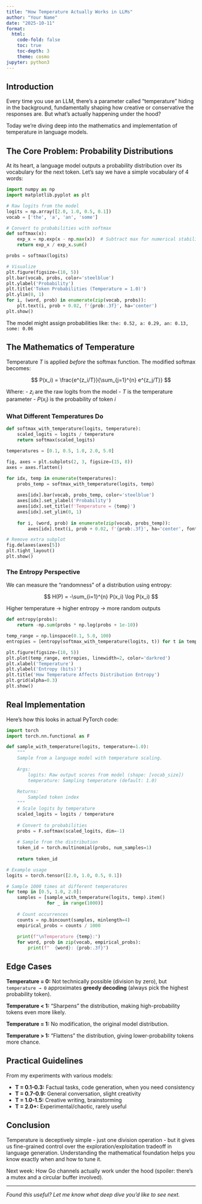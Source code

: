 ```yaml
---
title: "How Temperature Actually Works in LLMs"
author: "Your Name"
date: "2025-10-11"
format:
  html:
    code-fold: false
    toc: true
    toc-depth: 3
    theme: cosmo
jupyter: python3
---
```


## Introduction

Every time you use an LLM, there's a parameter called "temperature" hiding in the background, fundamentally shaping how creative or conservative the responses are. But what's actually happening under the hood?

Today we're diving deep into the mathematics and implementation of temperature in language models.

## The Core Problem: Probability Distributions

At its heart, a language model outputs a probability distribution over its vocabulary for the next token. Let's say we have a simple vocabulary of 4 words:

```python
import numpy as np
import matplotlib.pyplot as plt

# Raw logits from the model
logits = np.array([2.0, 1.0, 0.5, 0.1])
vocab = ['the', 'a', 'an', 'some']

# Convert to probabilities with softmax
def softmax(x):
    exp_x = np.exp(x - np.max(x))  # Subtract max for numerical stability
    return exp_x / exp_x.sum()

probs = softmax(logits)

# Visualize
plt.figure(figsize=(10, 5))
plt.bar(vocab, probs, color='steelblue')
plt.ylabel('Probability')
plt.title('Token Probabilities (Temperature = 1.0)')
plt.ylim(0, 1)
for i, (word, prob) in enumerate(zip(vocab, probs)):
    plt.text(i, prob + 0.02, f'{prob:.3f}', ha='center')
plt.show()
```

The model might assign probabilities like: `the: 0.52, a: 0.29, an: 0.13, some: 0.06`

## The Mathematics of Temperature

Temperature $T$ is applied *before* the softmax function. The modified softmax becomes:

$$
P(x_i) = \frac{e^{z_i/T}}{\sum_{j=1}^{n} e^{z_j/T}}
$$

Where:
- $z_i$ are the raw logits from the model
- $T$ is the temperature parameter
- $P(x_i)$ is the probability of token $i$

### What Different Temperatures Do

```python
def softmax_with_temperature(logits, temperature):
    scaled_logits = logits / temperature
    return softmax(scaled_logits)

temperatures = [0.1, 0.5, 1.0, 2.0, 5.0]

fig, axes = plt.subplots(2, 3, figsize=(15, 8))
axes = axes.flatten()

for idx, temp in enumerate(temperatures):
    probs_temp = softmax_with_temperature(logits, temp)
    
    axes[idx].bar(vocab, probs_temp, color='steelblue')
    axes[idx].set_ylabel('Probability')
    axes[idx].set_title(f'Temperature = {temp}')
    axes[idx].set_ylim(0, 1)
    
    for i, (word, prob) in enumerate(zip(vocab, probs_temp)):
        axes[idx].text(i, prob + 0.02, f'{prob:.3f}', ha='center', fontsize=9)

# Remove extra subplot
fig.delaxes(axes[5])
plt.tight_layout()
plt.show()
```

### The Entropy Perspective

We can measure the "randomness" of a distribution using entropy:

$$
H(P) = -\sum_{i=1}^{n} P(x_i) \log P(x_i)
$$

Higher temperature → higher entropy → more random outputs

```python
def entropy(probs):
    return -np.sum(probs * np.log(probs + 1e-10))

temp_range = np.linspace(0.1, 5.0, 100)
entropies = [entropy(softmax_with_temperature(logits, t)) for t in temp_range]

plt.figure(figsize=(10, 5))
plt.plot(temp_range, entropies, linewidth=2, color='darkred')
plt.xlabel('Temperature')
plt.ylabel('Entropy (bits)')
plt.title('How Temperature Affects Distribution Entropy')
plt.grid(alpha=0.3)
plt.show()
```

## Real Implementation

Here's how this looks in actual PyTorch code:

```python
import torch
import torch.nn.functional as F

def sample_with_temperature(logits, temperature=1.0):
    """
    Sample from a language model with temperature scaling.
    
    Args:
        logits: Raw output scores from model (shape: [vocab_size])
        temperature: Sampling temperature (default: 1.0)
    
    Returns:
        Sampled token index
    """
    # Scale logits by temperature
    scaled_logits = logits / temperature
    
    # Convert to probabilities
    probs = F.softmax(scaled_logits, dim=-1)
    
    # Sample from the distribution
    token_id = torch.multinomial(probs, num_samples=1)
    
    return token_id

# Example usage
logits = torch.tensor([2.0, 1.0, 0.5, 0.1])

# Sample 1000 times at different temperatures
for temp in [0.5, 1.0, 2.0]:
    samples = [sample_with_temperature(logits, temp).item() 
               for _ in range(1000)]
    
    # Count occurrences
    counts = np.bincount(samples, minlength=4)
    empirical_probs = counts / 1000
    
    print(f"\nTemperature {temp}:")
    for word, prob in zip(vocab, empirical_probs):
        print(f"  {word}: {prob:.3f}")
```

## Edge Cases

**Temperature = 0:** Not technically possible (division by zero), but `temperature → 0` approximates **greedy decoding** (always pick the highest probability token).

**Temperature < 1:** "Sharpens" the distribution, making high-probability tokens even more likely.

**Temperature = 1:** No modification, the original model distribution.

**Temperature > 1:** "Flattens" the distribution, giving lower-probability tokens more chance.

## Practical Guidelines

From my experiments with various models:

- **T = 0.1-0.3:** Factual tasks, code generation, when you need consistency
- **T = 0.7-0.9:** General conversation, slight creativity
- **T = 1.0-1.5:** Creative writing, brainstorming
- **T = 2.0+:** Experimental/chaotic, rarely useful

## Conclusion

Temperature is deceptively simple - just one division operation - but it gives us fine-grained control over the exploration/exploitation tradeoff in language generation. Understanding the mathematical foundation helps you know exactly when and how to tune it.

Next week: How Go channels actually work under the hood (spoiler: there's a mutex and a circular buffer involved).

---

*Found this useful? Let me know what deep dive you'd like to see next.*